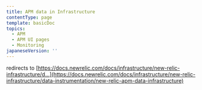 ```yaml
---
title: APM data in Infrastructure
contentType: page
template: basicDoc
topics:
  - APM
  - APM UI pages
  - Monitoring
japaneseVersion: ''
---
```


redirects to [https://docs.newrelic.com/docs/infrastructure/new-relic-infrastructure/d...](https://docs.newrelic.com/docs/infrastructure/new-relic-infrastructure/data-instrumentation/new-relic-apm-data-infrastructure)
